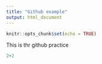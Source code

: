 ```yaml
---
title: "Github example"
output: html_document
---
```


```r
knitr::opts_chunk$set(echo = TRUE)
```

This is thr github practice

```r
2+2
```

